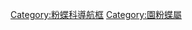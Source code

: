 {{Navbox
|name  = 園粉蝶屬
|title = [[園粉蝶屬]]
|state = {{{state|autocollapse}}}
|listclass = hlist

|above = [[粉蝶科]]⊇[[粉蝶亞科]]⊇[[粉蝶族]]⊇[[絹粉蝶亞族]]⊇[[園粉蝶屬]]:

|list1  = 
* [[蒂園粉蝶]] ''C. timnatha''
* [[黃裙脈粉蝶|黃裙園粉蝶]] ''C. iudith''
* [[淡褐脈粉蝶|青園粉蝶]] ''C. nadina''
* [[黑脈粉蝶|黑脈園粉蝶]] ''C. nerissa''
* [[棕黃園粉蝶]] ''C. perimale''
* ''C. eurygonia''
* ''C. fora''
* ''C. aspasia''
* [[紅帶園粉蝶]] ''C. abnormis''
* [[白園粉蝶]] ''C. boisduvaliana''
* [[花園粉蝶]] ''C. celebensis''
* [[山地園粉蝶]] ''C. eperia''
* [[珠園粉蝶]] ''C. julia''
* [[紅緣園粉蝶]] ''C. laeta''
* [[麗園粉蝶]] ''C. licaea''
* [[紅邊裙園粉蝶]] ''C. temena''
}}<noinclude>

{{collapsible option}}
[[Category:粉蝶科導航框]]
[[Category:園粉蝶屬]]
</noinclude>